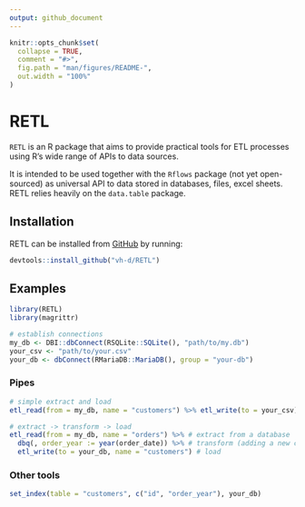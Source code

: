 ```yaml
---
output: github_document
---
```


<!-- README.md is generated from README.Rmd. Please edit that file -->

```r
knitr::opts_chunk$set(
  collapse = TRUE,
  comment = "#>",
  fig.path = "man/figures/README-",
  out.width = "100%"
)
```

# RETL

`RETL` is an R package that aims to provide practical tools for ETL processes using R's wide range of APIs to data sources.


It is intended to be used together with the `Rflows` package (not yet open-sourced) as universal API to data stored in databases, files, excel sheets. RETL  relies heavily on the `data.table` package.


## Installation

RETL can be installed from [GitHub](https://github.com/vh-d/RETL) by running:

``` r
devtools::install_github("vh-d/RETL")
```


## Examples

``` r
library(RETL)
library(magrittr)

# establish connections
my_db <- DBI::dbConnect(RSQLite::SQLite(), "path/to/my.db")
your_csv <- "path/to/your.csv"
your_db <- dbConnect(RMariaDB::MariaDB(), group = "your-db")
```


### Pipes

``` r
# simple extract and load
etl_read(from = my_db, name = "customers") %>% etl_write(to = your_csv)

# extract -> transform -> load
etl_read(from = my_db, name = "orders") %>% # extract from a database
  dbq(, order_year := year(order_date)) %>% # transform (adding a new column)
  etl_write(to = your_db, name = "customers") # load
```

### Other tools

```r
set_index(table = "customers", c("id", "order_year"), your_db)
```


